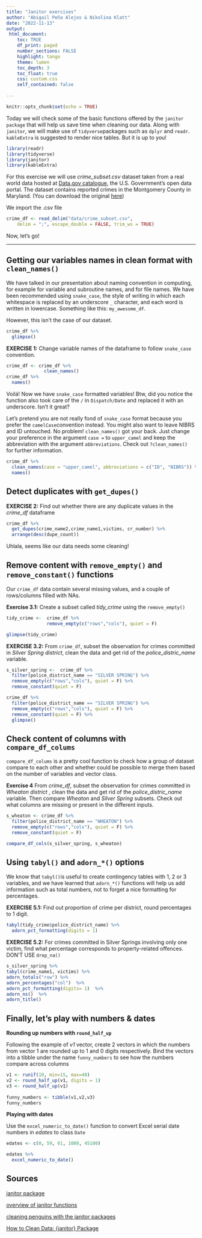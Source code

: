 ```yaml
---
title: "Janitor exercises"
author: "Abigail Peña Alejos & Nikolina Klatt"
date: "2022-11-13"
output: 
 html_document:
    toc: TRUE
    df_print: paged
    number_sections: FALSE
    highlight: tango
    theme: lumen
    toc_depth: 3
    toc_float: true
    css: custom.css 
    self_contained: false
  
---
```


```r
knitr::opts_chunk$set(echo = TRUE)
```

Today we will check some of the basic functions offered by the `janitor package` that will help us save time when cleaning our data. Along with `janitor`, we will make use of `tidyverse`packages such as `dplyr` and `readr`. `kableExtra` is suggested to render nice tables. But it is up to you! 

```r
library(readr)
library(tidyverse)
library(janitor)
library(kableExtra)
```

For this exercise we will use *crime_subset.csv* dataset taken from a real world data hosted at [Data.gov catalogue](https://catalog.data.gov/dataset), the U.S. Government’s open data portal. The dataset contains reported crimes in the Montgomery County in Maryland. (You can download the original [here](https://catalog.data.gov/dataset/crime)) 

We import the .csv file 

```r

crime_df <- read_delim("data/crime_subset.csv", 
    delim = ";", escape_double = FALSE, trim_ws = TRUE)

```

Now, let's go!

***


## Getting our variables names in clean format with `clean_names()`

We have talked in our presentation about naming convention in computing, for example for variable and subroutine names, and for file names. We have been recommended using `snake_case`, the style of writing in which each whitespace is replaced by an underscore `_` character, and each word is written in lowercase. Something like this: `my_awesome_df`.

However, this isn't the case of our dataset. 

```r
crime_df %>% 
  glimpse()

```

**EXERCISE 1:** Change variable names of the dataframe to follow `snake_case` convention.

```r
crime_df <- crime_df %>% 
              clean_names()
crime_df %>% 
  names()  

```
Voilá! Now we have `snake_case` formatted variables! Btw, did you notice the function also took care of the `/` in `Dispatch/Date` and replaced it with an underscore. Isn't it great?

Let's pretend you are not really fond of `snake_case` format because you prefer the `camelCase`convention instead. You might also want to leave NIBRS and ID untouched. No problem! `clean_names()` got your back. Just change your preference in the argument `case =` to `upper_camel` and keep the abbreviation with the argument `abbreviations`. Check out `?clean_names()` for further information.

```r
crime_df %>% 
  clean_names(case = "upper_camel", abbreviations = c("ID", "NIBRS")) %>% 
  names()
```

## Detect duplicates with `get_dupes()`

**EXERCISE 2:** Find out whether there are any duplicate values in the *crime_df* dataframe

```r
crime_df %>% 
  get_dupes(crime_name2,crime_name1,victims, cr_number) %>% 
  arrange(desc(dupe_count))

```
Uhlala, seems like our data needs some cleaning!


## Remove content with `remove_empty()` and `remove_constant()` functions


Our `crime_df` data contain several missing values, and a couple of rows/columns filled with NAs.

**Exercise 3.1:** Create a subset called *tidy_crime* using the `remove_empty()`

```r
tidy_crime <-  crime_df %>% 
               remove_empty(c("rows","cols"), quiet = F)

glimpse(tidy_crime)
```

**EXERCISE 3.2:** From `crime_df`, subset the observation for crimes committed in *Silver Spring district*, clean the data and get rid of the *police_distric_name* variable. 

```r

s_silver_spring <-  crime_df %>% 
  filter(police_district_name == "SILVER SPRING") %>% 
  remove_empty(c("rows","cols"), quiet = F) %>% 
  remove_constant(quiet = F)

crime_df %>% 
  filter(police_district_name == "SILVER SPRING") %>% 
  remove_empty(c("rows","cols"), quiet = F) %>% 
  remove_constant(quiet = F) %>% 
  glimpse()

```

## Check content of columns with `compare_df_colums`

`compare_df_colums` is a pretty cool function to check how a group of dataset compare to each other and whether could be possible to merge them based on the number of variables and vector class. 

**Exercise 4** From *crime_df*, subset the observation for crimes committed in *Wheaton district* , clean the data and get rid of the *police_distric_name* variable. Then compare *Wheaton* and *Silver Spring* subsets. Check out what columns are missing or present in the different inputs. 


```r

s_wheaton <- crime_df %>% 
  filter(police_district_name == "WHEATON") %>% 
  remove_empty(c("rows","cols"), quiet = F) %>% 
  remove_constant(quiet = F)

compare_df_cols(s_silver_spring, s_wheaton)
```

## Using `tabyl()` and `adorn_*()` options

We know that `tabyl()`is useful to create contingency tables with  1, 2 or 3 variables, and we have learned that `adorn_*()` functions will help us add information such as total numbers, not to forget a  nice formatting for percentages.

**EXERCISE 5.1:** Find out proportion of crime per district, round percentages to 1 digit.  

```r
  
tabyl(tidy_crime$police_district_name) %>% 
  adorn_pct_formatting(digits = 1) 

```

**EXERCISE 5.2:** For crimes committed in Silver Springs involving only one victim, find what percentage corresponds to property-related offences. DON'T USE `drop_na()`
```r

s_silver_spring %>% 
tabyl(crime_name1, victims) %>%
adorn_totals("row") %>%
adorn_percentages("col")  %>%
adorn_pct_formatting(digits= 1)  %>%
adorn_ns()  %>%
adorn_title() 

```
## Finally, let's play with numbers & dates

**Rounding up numbers with `round_half_up`**

Following the example of *v1* vector, create 2 vectors in which the numbers from vector 1 are rounded up to 1 and 0 digits respectively. Bind the vectors into a tibble under the name `funny_numbers` to see how the numbers compare across columns

```r
v1 <- runif(10, min=15, max=48)
v2 <- round_half_up(v1, digits = 1)
v3 <- round_half_up(v1)
  
funny_numbers <- tibble(v1,v2,v3)
funny_numbers
```


**Playing with dates**

Use the `excel_numeric_to_date()` function to convert Excel serial date numbers in *edates* to class `Date`

```r

edates <- c(0, 59, 61, 1000, 45100)

edates %>% 
  excel_numeric_to_date()

```

## Sources

[janitor package](https://cran.r-project.org/web/packages/janitor/janitor.pdf)

[overview of janitor functions](https://cran.r-project.org/web/packages/janitor/vignettes/janitor.html#tabyl---a-better-version-of-table) 

[cleaning penguins with the janitor packages](http://jenrichmond.rbind.io/post/digging-into-the-janitor-package/)

[How to Clean Data: {janitor} Package](https://www.exploringdata.org/post/how-to-clean-data-janitor-package/)
